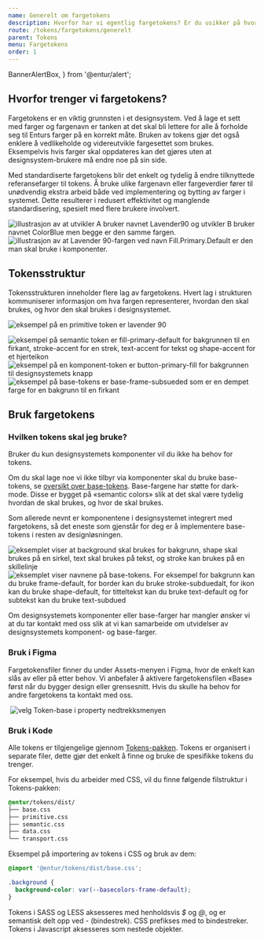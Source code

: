 ```yaml
---
name: Generelt om fargetokens
description: Hvorfor har vi egentlig fargetokens? Er du usikker på hvordan komme i gang? Her kommer en kort introduksjon.
route: /tokens/fargetokens/generelt
parent: Tokens
menu: Fargetokens
order: 1
---
```


  BannerAlertBox,
} from '@entur/alert';

<PageHeader>
</PageHeader>

## Hvorfor trenger vi fargetokens?
Fargetokens er en viktig grunnsten i et designsystem. Ved å lage et sett med farger og fargenavn er tanken at det skal bli lettere for alle å forholde seg til Enturs farger på en korrekt måte. Bruken av tokens gjør det også enklere å vedlikeholde og videreutvikle fargesettet som brukes. Eksempelvis hvis farger skal oppdateres kan det gjøres uten at designsystem-brukere må endre noe på sin side.

Med standardiserte fargetokens blir det enkelt og tydelig å endre tilknyttede referansefarger til tokens.
Å bruke ulike fargenavn eller fargeverdier fører til unødvendig ekstra arbeid både ved implementering og bytting av farger i systemet. Dette resulterer i redusert effektivitet og manglende standardisering, spesielt med flere brukere involvert.

<BaseCardDesignEntur arrow>
  <img src={dontTokens} alt="illustrasjon av at utvikler A bruker navnet Lavender90 og utvikler B bruker navnet ColorBlue men begge er den samme fargen." class="designentur-base-card__image--small" />
</BaseCardDesignEntur>

<BaseCardDesignEntur>
  <img src={doTokens} alt="illustrasjon av at Lavender 90-fargen ved navn Fill.Primary.Default er den man skal bruke i komponenter." class="designentur-base-card__image--small"   />
</BaseCardDesignEntur>


## Tokensstruktur
Tokensstrukturen inneholder flere lag av fargetokens. Hvert lag i strukturen kommuniserer informasjon om hva fargen representerer, hvordan den skal brukes, og hvor den skal brukes i designsystemet.

<BaseCardDesignEntur arrow title="Primitive tokens" subText="
Det grunnleggende laget består av «primitive tokens», som representerer fargene i fargepaletten.">
  <img src={primitive} alt="eksempel på en primitive token er lavender 90" class="designentur-base-card__image" />
</BaseCardDesignEntur>


<BaseCardDesignEntur arrow title="Semantic tokens" subText="«Semantic tokens» gir en tydeligere mening til fargene ved å tildele dem betydningsfulle navn.">
  <img src={semantic} alt="eksempel på semantic token er fill-primary-default for bakgrunnen til en firkant, stroke-accent for en strek, text-accent for tekst og shape-accent for et hjerteikon"  class="designentur-base-card__image" />
</BaseCardDesignEntur>


<GridContainer spacing="large">
  <GridItem small={12} medium={6}>
    <BaseCardDesignEntur title="Component tokens" subText="«Component tokens» spesifiserer fargene som brukes på designsystemets komponenter.">
      <img src={component} alt="eksempel på en komponent-token er button-primary-fill for bakgrunnen til designsystemets knapp"  class="designentur-base-card__image" />
    </BaseCardDesignEntur>
  </GridItem>
  <GridItem small={12} medium={6}>
    <BaseCardDesignEntur title="Base tokens" subText="«Base tokens» spesifiserer fargene som brukes på generelle elementer. Bruke disse på egne komponenter.">
      <img src={base} alt="eksempel på base-tokens er base-frame-subsueded som er en dempet farge for en bakgrunn til en firkant" class="designentur-base-card__image" />
    </BaseCardDesignEntur>
  </GridItem>
</GridContainer>

## Bruk fargetokens

### Hvilken tokens skal jeg bruke?
Bruker du kun designsystemets komponenter vil du ikke ha behov for tokens.

Om du skal lage noe vi ikke tilbyr via komponenter skal du bruke base-tokens, se [oversikt over base-tokens](/tokens/fargetokens/oversikt-farger#base). Base-fargene har støtte for dark-mode. Disse er bygget på «semantic colors» slik at det skal være tydelig hvordan de skal brukes, og hvor de skal brukes. 

Som allerede nevnt er komponentene i designsystemet integrert med fargetokens, så det eneste som gjenstår for deg er å implementere base-tokens i resten av designløsningen.

<BaseCardDesignEntur  title="Eksempel i grensesnitt" >
    <img
      src={brukFlateBase}
      alt="eksemplet viser at background skal brukes for bakgrunn, shape skal brukes på en sirkel, text skal brukes på tekst, og stroke kan brukes på en skillelinje"
     class="designentur-base-card__image--medium"
    />
</BaseCardDesignEntur>

<BaseCardDesignEntur  title="Eksempel komponentnivå" subText="I eksemplet over ser du hvordan du kan lage din egen komponent ved å ta i bruk base-tokens.">
    <img
      src={brukBase}
      alt="eksemplet viser navnene på base-tokens. For eksempel for bakgrunn kan du bruke frame-default, for border kan du bruke stroke-subduedalt, for ikon kan du bruke shape-default, for titteltekst kan du bruke text-default og for subtekst kan du bruke text-subdued"
     class="designentur-base-card__image--medium"
    />
</BaseCardDesignEntur>

<BannerAlertBox variant="information" title="Hva om base-tokens ikke dekker ditt behov?">Om designsystemets komponenter eller base-farger har mangler ønsker vi at du tar kontakt med oss slik at vi kan samarbeide om utvidelser av designsystemets komponent- og base-farger.</BannerAlertBox>


### Bruk i Figma
Fargetokensfiler finner du under Assets-menyen i Figma, hvor de enkelt kan slås av eller på etter behov. Vi anbefaler å aktivere fargetokensfilen «Base» først når du bygger design eller grensesnitt. Hvis du skulle ha behov for andre fargetokens ta kontakt med oss.

<GridContainer spacing="large">
  <GridItem small={12} medium={6}>
    <BaseCardDesignEntur title="Assets meny" subText="I assets meny aktiverer vi Tokens-Base colors">
          <img
            src={brukAssets}
            alt=""
            class="designentur-base-card__image"
      />
    </BaseCardDesignEntur>
  </GridItem>
  <GridItem small={12} medium={6}>
    <BaseCardDesignEntur title="Property meny" subText="Dette bidrar til å unngå for mange fargetokens i property menyen, slik at du kan fokusere bare på det som er nødvendig for gjeldende design.">
      <img
            src={brukMenu}
            alt="velg Token-base i property nedtrekksmenyen"
            class="designentur-base-card__image"
      />
    </BaseCardDesignEntur>
  </GridItem>
</GridContainer>



### Bruk i Kode

Alle tokens er tilgjengelige gjennom [Tokens-pakken](/tokens). Tokens er organisert i separate filer, dette gjør det enkelt å finne og bruke de spesifikke tokens du trenger. 

For eksempel, hvis du arbeider med CSS, vil du finne følgende filstruktur i Tokens-pakken:

```css
@entur/tokens/dist/
├── base.css 
├── primitive.css 
├── semantic.css 
├── data.css 
└── transport.css
```

Eksempel på importering av tokens i CSS og bruk av dem:

```css
@import '@entur/tokens/dist/base.css';

.background {
  background-color: var(--basecolors-frame-default);
}
```

Tokens i SASS og LESS aksesseres med henholdsvis _$_ og _@_, og er semantisk delt opp ved _-_ (bindestrek).
CSS prefikses med to bindestreker.
Tokens i Javascript aksesseres som nestede objekter.

